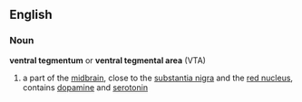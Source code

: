 == English == {{wikipedia}}
=== Noun ===
'''ventral tegmentum''' or '''ventral tegmental area''' (VTA)
# a part of the [[midbrain]], close to the [[substantia nigra]] and the [[red nucleus]], contains [[dopamine]] and [[serotonin]]